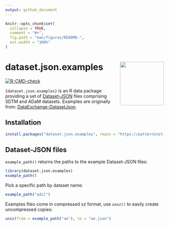 ```yaml
---
output: github_document
---
```


<!-- README.md is generated from README.Rmd. Please edit that file -->

```r
knitr::opts_chunk$set(
  collapse = TRUE,
  comment = "#>",
  fig.path = "man/figures/README-",
  out.width = "100%"
)
```

# dataset.json.examples <img src="man/figures/logo.svg" align="right" height="139" alt="" />

<!-- badges: start -->
[![R-CMD-check](https://github.com/ramiromagno/dataset.json.examples/actions/workflows/R-CMD-check.yaml/badge.svg)](https://github.com/ramiromagno/dataset.json.examples/actions/workflows/R-CMD-check.yaml)
<!-- badges: end -->

`{dataset.json.examples}` is an R data package providing a set of
[Dataset-JSON](https://www.cdisc.org/dataset-json) files comprising SDTM and
ADaM datasets.
Examples are originally from:
[DataExchange-DatasetJson](https://github.com/cdisc-org/DataExchange-DatasetJson).

## Installation

``` r
install.packages("dataset.json.examples", repos = "https://patterninstitute.r-universe.dev")
```

## Dataset-JSON files

`example_path()` returns the paths to the example Dataset-JSON files:

```r
library(dataset.json.examples)
example_path()
```

Pick a specific path by dataset name:

```r
example_path("adsl")
```

Examples files come in compressed xz format, use `unxz()` to easily create 
uncompressed copies:

```r
unxz(from = example_path("ae"), to = "ae.json")
```

